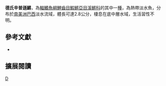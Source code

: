 {{Speciesbox 
| taxon = Simpsonichthys delucai
| status = NE
| status_system = IUCN3.1
| authority =  [[Costa|Costa]], 2003
| synonyms = 
}}
'''德氏辛普遜鱂'''，為[[輻鰭魚綱|輻鰭魚綱]][[鯉齒目|鯉齒目]][[鰕鱂亞目|鰕鱂亞目]][[溪鱂科|溪鱂科]]的其中一[[種|種]]，為熱帶淡水魚，分布於[[南美洲|南美洲]][[巴西|巴西]]淡水流域，體長可達2.8公分，棲息在底中層水域，生活習性不明。

== 參考文獻 ==
*{{FishBase_species|genus=Simpsonichthys|species=delucai|year=2014|month=9}}

== 擴展閱讀 ==
{{refbegin}}
{{wikispecies-inline|Simpsonichthys delucai 德氏辛普遜鱂}}
{{refend}}
{{Taxonbar|from=Q6423287}}

[[Category:辛普遜鱂屬|D]]